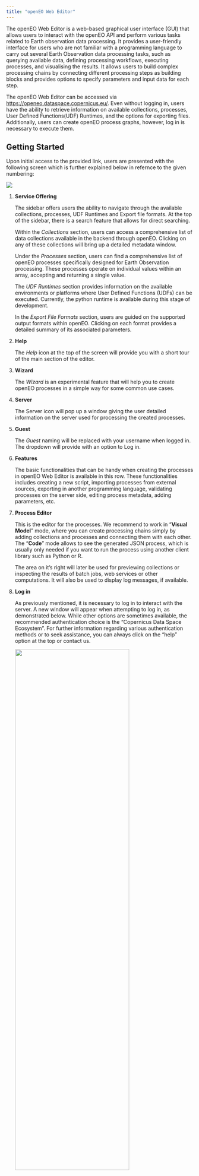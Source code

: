 ```yaml
---
title: "openEO Web Editor"
---
```


The openEO Web Editor is a web-based graphical user interface (GUI) that allows users to interact with the openEO API and perform various tasks related to Earth observation data processing. It provides a user-friendly interface for users who are not familiar with a programming language to carry out several Earth Observation data processing tasks, such as querying available data, defining processing workflows, executing processes, and visualising the results. It allows users to build complex processing chains by connecting different processing steps as building blocks and provides options to specify parameters and input data for each step. 

The openEO Web Editor can be accessed via [https://openeo.dataspace.copernicus.eu/](https://openeo.dataspace.copernicus.eu/){target="_blank"}. Even without logging in, users have the ability to retrieve information on available collections, processes, User Defined Functions(UDF) Runtimes, and the options for exporting files. Additionally, users can create openEO process graphs, however, log in is necessary to execute them.

## Getting Started

Upon initial access to the provided link, users are presented with the following screen which is further explained below in refernce to the given numbering:

![](_images/webeditor.png)

1. **Service Offering**
   
    The sidebar offers users the ability to navigate through the available collections, processes, UDF Runtimes and Export file formats. At the top of the sidebar, there is a search feature that allows for direct searching. 

    Within the *Collections* section, users can access a comprehensive list of data collections available in the backend through openEO. Clicking on any of these collections will bring up a detailed metadata window.

    Under the *Processes* section, users can find a comprehensive list of openEO processes specifically designed for Earth Observation processing. These processes operate on individual values within an array, accepting and returning a single value.

    The *UDF Runtimes* section provides information on the available environments or platforms where User Defined Functions (UDFs) can be executed. Currently, the python runtime is available during this stage of development.

    In the *Export File Formats* section, users are guided on the supported output formats within openEO. Clicking on each format provides a detailed summary of its associated parameters.

2. **Help**
    
    The *Help* icon at the top of the screen will provide you with a short tour of the main section of the editor. 

3. **Wizard**

    The *Wizard* is an experimental feature that will help you to create openEO processes in a simple way for some common use cases.

4. **Server**

    The Server icon will pop up a window giving the user detailed information on the server used for processing the created processes. 

5. **Guest**

    The *Guest* naming will be replaced with your username when logged in. The dropdown will provide with an option to Log in.

6. **Features**

    The basic functionalities that can be handy when creating the processes in openEO Web Editor is available in this row. These functionalities includes creating a new script, importing processes from external sources, exporting in another programming language, validating processes on the server side, editing process metadata, adding parameters, etc. 

7. **Process Editor**
   
   This is the editor for the processes. We recommend to work in "**Visual Model**" mode, where you can create processing chains simply by adding collections and processes and connecting them with each other. The "**Code**" mode allows to see the generated JSON process, which is usually only needed if you want to run the process using another client library such as Python or R.

   The area on it's right will later be used for previewing collections or inspecting the results of batch jobs, web services or other computations. It will also be used to display log messages, if available.

8.  **Log in**

    As previously mentioned, it is necessary to log in to interact with the server. A new window will appear when attempting to log in, as demonstrated below. While other options are sometimes available, the recommended authentication choice is the "Copernicus Data Space Ecosystem". For further information regarding various authentication methods or to seek assistance, you can always click on the "help" option at the top or contact us.

    <centre><img src="_images/login.PNG"  width="80%" height="60%"></centre>
    

## Create a workflow

Based on their applications user can build their model by simple drag and drop method. Some processes may necessitate input parameters, which must be carefully considered. As an illustration, we present a simple case of creating a workflow to calculate NDVI using the Sentinel 2 L2A collection. Three main steps involved in using openEO for Earth Observation data processing is shown below. 

1. Load Collection 
   
   To start a task within the openEO web editor, your first step involves ensuring you have the necessary dataset for the analysis. Thus, you must ensure the required dataset exists within the openEO database. You can do this by exploring/searching the list of available datasets from the sidebar of the interface.
    
    In our example, we want to calculate the Normalized Difference Vegetation Index (NDVI), so the Sentinel 2 L2A collection will be used. Once you find this collection, the next step is to drag and drop it into the Process Editor for further operations.
        
    ![](_images/gif/draganddrop.gif)


    Now, within this task, there are several parameters you need to specify, including the area of interest, the temporal extent, and the selection of bands. When you click on the collection, a window pops up, where you can define the spatial and temporal extents and filter the necessary bands for subsequent processing. In our case, for NDVI calculation, we have specifically chosen the Red band (B04) and the Near-Infrared (NIR) band (B08). In order to load the required collection make sure it is available by searching in the sidebar. Once you find your collection you can simply drag and drop it for carrying out further actions. In the following clip, you can observe the sequential actions are taken to accomplish the following tasks: choosing a collection of interest, defining the spatial and temporal boundaries, and filtering the necessary bands for subsequent processing. Specifically, for calculating the NDVI, the Red band (B04) and Near-Infrared (NIR) band (B08) have been selected.

        
    ![](_images/gif/inputparams.gif)

2. Apply Processes
    
    Eventually, the next step involves implementing essential processes, ranging from straightforward operations like adding bands to more complex tasks such as importing or defining user-defined functions (UDFs). 

    In this task, we're using a specific process called `reduce_dimension` as a key part of the operation. This process helps us simplify our collection; first, we use it to reduce temporal dimension and second, to deal with the various bands.
            
    ![](_images/gif/reducedimesion.gif)

    In the initial process, the `reduce_dimension` algorithm eliminates the temporal dimension by selecting the maximum value using the max function.
            
    <centre><img src="_images/temporal_reducer.png"  width="80%" height="60%"></centre>

    Following this, the same `reduce_dimension` is utilised to reduce the band dimension after executing a series of addition, subtraction, and division operations necessary for the NDVI calculation.

    <centre><img src="_images/reduce_bands.png"  width="80%" height="60%"></centre>

3. Select a format

    As a final step in the workflow creation is to select the output format. Since our application involves simple NDVI calculation, we want to save it as a GeoTiff. 
        
![](_images/gif/save_result.gif)


## Execute the workflow

To complete the data analysis process, the final step involves executing the created workflow. This can be done in two ways: synchronously or through batch job-based method. Synchronous method allows the user to download the data directly, whereas batch job-based method enables the user to execute process as a batch. The choice of method depends on the user's preference and the size of the dataset. 

![](_images/jobs.png)

In the above figure, the red box includes the two methods possible for executing the process. In this example, I used the synchronus method by directly clicking on *Run now*, which popped up a box in the bottom right corner. 

Once the execution process is completed, the result is automatically saved locally. It can also be visualised in the parallel window as shown in the image below:

![](_images/result.PNG)


Furthermore, if you have created Batch Job, you can monitor its action from the same window. 


## Data Download using Wizard

The Wizard feature at the top navigation bar allows easy creation of process graphs for common, basic use cases without having to drag and drop processes as done earlier. 

:::{callout-warning}

This feature is experimental and it's not guaranteed that the generated process graphs are fully functional.

:::

At the time of this documentation release, two cases are currently available through the Wizard feature: direct downloading of data for a selected area and downloading computed spectral indices as shown in the figure below:

![](_images/wizard.png)

You have the option to choose any one of them and enter the necessary parameters as instructed. This method makes the task considerably more straightforward than the previously mentioned workflow creation approach, as the structure is already established and you only need to input the essential parameters.

## Monitor the workflow

When a batch job is created, openEO's logs feature can help with *monitoring and debugging* of workflows. The back-end typically uses this to dump information during data processing that may be relevant for the user (e.g. warnings, resource stats, …). Like many other processes, job logs can be visualized programmatically as well as in the web editor. 

As shown in the following image, you have the option to access the job logs by clicking on the icon located next to the job ID at the bottom of the interface.

![](./_images/joblist.png)

When clicking on it, a pane emerges on the right, as shown below:

![](./_images/joblogs.png)

Moreover, users can use openEO processes like `inspect`, this will allow you to log your own information to be displayed in the job logs.
